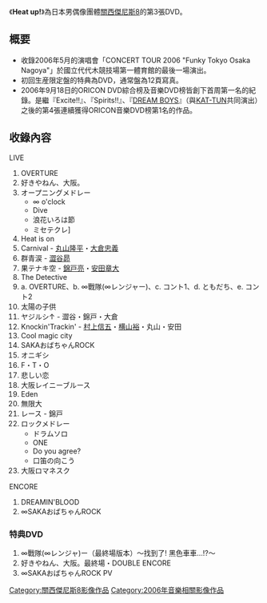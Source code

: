 {{infoboxneeded|time=2010-04-16T08:30:31+00:00}}
{{Infobox Album
| Name           = Heat up!
| Type           = DVD
| Artist         = [[關西傑尼斯8|關西傑尼斯8]]
| Released       = 2006年9月6日
| Recorded       = 
| Genre          = [[J-POP|J-POP]]（[[演歌・歌謠曲|演歌・歌謠曲]]）
| Length         = 120分
| Label          = [[TEICHIKU_ENTERTAINMENT|TEICHIKU ENTERTAINMENT]]
| Producer       = 
| Reviews        = 
| Chart position = * 周榜第1名（[[ORICON|ORICON]]）
* 2006年度年榜第9名（ORICON、DVD音楽）
| Certification  = * 金（[[日本唱片業協會|日本唱片業協會]]）
| Last album     = [[Spirits!!|Spirits!!]]<br />（2005年）
| This album     = '''Heat up!'''<br />（2006年）
| Next album     = [[47_(關西傑尼斯8)|47]]<br />（2007年）
}}

《'''Heat up!'''》為日本男偶像團體[[關西傑尼斯8|關西傑尼斯8]]的第3張DVD。

== 概要 ==
*收錄2006年5月的演唱會「CONCERT TOUR 2006 "Funky Tokyo Osaka Nagoya"」於國立代代木競技場第一體育館的最後一場演出。
*初回生産限定盤的特典為DVD，通常盤為12頁寫真。
*2006年9月18日的ORICON DVD綜合榜及音樂DVD榜皆創下首周第一名的紀錄。是繼『Excite!!』、『Spirits!!』、『[[DREAM_BOY|DREAM BOYS]]』（與[[KAT-TUN|KAT-TUN]]共同演出）之後的第4張連續獲得ORICON音樂DVD榜第1名的作品。

== 收錄內容 ==
; LIVE
# OVERTURE
# 好きやねん、大阪。
# オープニングメドレー
#* ∞ o'clock
#* Dive
#* 浪花いろは節
#* ミセテクレ]
# Heat is on
# Carnival - [[丸山隆平|丸山隆平]]・[[大倉忠義|大倉忠義]]
# 群青涙 - [[澀谷昴|澀谷昴]]
# 果テナキ空 - [[錦戸亮|錦戸亮]]・[[安田章大|安田章大]]
# The Detective
# a. OVERTURE、b. ∞戰隊(∞レンジャー)、c. コント1、d. ともだち、e. コント2
# 太陽の子供
# ヤジルシ↑ - 澀谷・錦戸・大倉
# Knockin'Trackin' - [[村上信五|村上信五]]・[[横山裕|横山裕]]・丸山・安田
# Cool magic city
# SAKAおばちゃんROCK
# オニギシ
# F・T・O
# 悲しい恋
# 大阪レイニーブルース
# Eden
# 無限大
# レース - 錦戸
# ロックメドレー
#* ドラムソロ
#* ONE
#* Do you agree?
#* 口笛の向こう
# 大阪ロマネスク

; ENCORE
# DREAMIN'BLOOD
# ∞SAKAおばちゃんROCK

=== 特典DVD ===
# ∞戰隊(∞レンジャ)ー（最終場版本）～找到了! 黑色車車…!?～
# 好きやねん、大阪。最終場・DOUBLE ENCORE
# ∞SAKAおばちゃんROCK PV

{{關西傑尼斯8}}

{{DEFAULTSORT:Heat up!}}
[[Category:關西傑尼斯8影像作品|Category:關西傑尼斯8影像作品]]
[[Category:2006年音樂相關影像作品|Category:2006年音樂相關影像作品]]